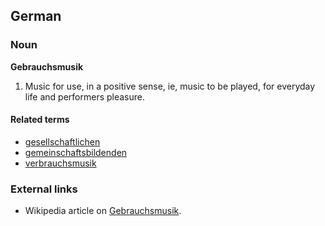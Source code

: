 ==German==

===Noun===
'''Gebrauchsmusik'''

# Music for use, in a positive sense, ie, music to be played, for everyday life and performers pleasure.

====Related terms====
*[[gesellschaftlichen]]
*[[gemeinschaftsbildenden]]
*[[verbrauchsmusik]]

===External links===
* Wikipedia article on [[w:Gebrauchsmusik|Gebrauchsmusik]].